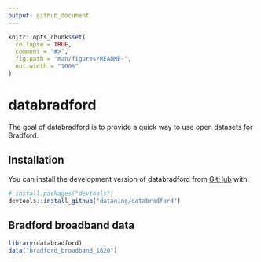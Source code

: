 ```yaml
---
output: github_document
---
```


<!-- README.md is generated from README.Rmd. Please edit that file -->

```r
knitr::opts_chunk$set(
  collapse = TRUE,
  comment = "#>",
  fig.path = "man/figures/README-",
  out.width = "100%"
)
```

# databradford

<!-- badges: start -->
<!-- badges: end -->

The goal of databradford is to provide a quick way to use open datasets for 
Bradford.

## Installation

You can install the development version of databradford from [GitHub](https://github.com/) with:

``` r
# install.packages("devtools")
devtools::install_github("dataning/databradford")
```

## Bradford broadband data

```r
library(databradford)
data("bradford_broadband_1820")
```


